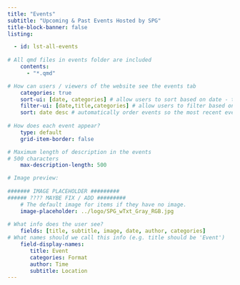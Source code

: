 ```yaml
---
title: "Events"
subtitle: "Upcoming & Past Events Hosted by SPG"
title-block-banner: false
listing:

  - id: lst-all-events
  
# All qmd files in events folder are included
    contents:
      - "*.qmd"

# How can users / viewers of the website see the events tab 
    categories: true
    sort-ui: [date, categories] # allow users to sort based on date - this changes the left tab
    filter-ui: [date,title,categories] # allow users to filter based on title, this changes the right search bar
    sort: date desc # automatically order events so the most recent events are up-top
  
# How does each event appear?     
    type: default 
    grid-item-border: false 

# Maximum length of description in the events 
# 500 characters
    max-description-length: 500

# Image preview:
    
####### IMAGE PLACEHOLDER #########
###### ???? MAYBE FIX / ADD #########
    # The default image for items if they have no image.
    image-placeholder: ../logo/SPG_wTxt_Gray_RGB.jpg
    
# What info does the user see? 
    fields: [title, subtitle, image, date, author, categories]
# What names should we call this info (e.g. title should be 'Event')
    field-display-names:
       title: Event
       categories: Format
       author: Time
       subtitle: Location
---
```


::: {#lst-all-events}

:::

